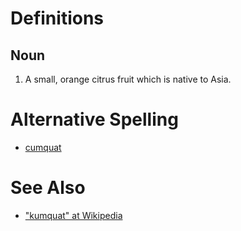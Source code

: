 = Definitions =

== Noun ==

# A small, orange citrus fruit which is native to Asia.

= Alternative Spelling =
* [[cumquat]]

= See Also =
* [http://en.wikipedia.org/wiki/Kumquat "kumquat" at Wikipedia]